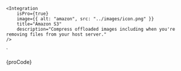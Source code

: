 
    <Integration
        isPro={true}
        image={{ alt: "amazon", src: "../images/icon.png" }}
        title="Amazon S3"
        description="Compress offloaded images including when you're removing files from your host server."
    />
`

<Section border={true} style={{ paddingRight: 0, paddingLeft: 0 }}>
  <Preview wrapper={true}>
    <div style={{ background: "rgb(248, 248, 248)", padding: 25 }}>
      <Integration isPro={true} image={{ alt: "amazon", src: image }} title="Amazon S3" description="Compress offloaded images including when you're removing files from your host server." />
    </div>
  </Preview>

  <Snippet language="js">
    {proCode}
  </Snippet>
</Section>
